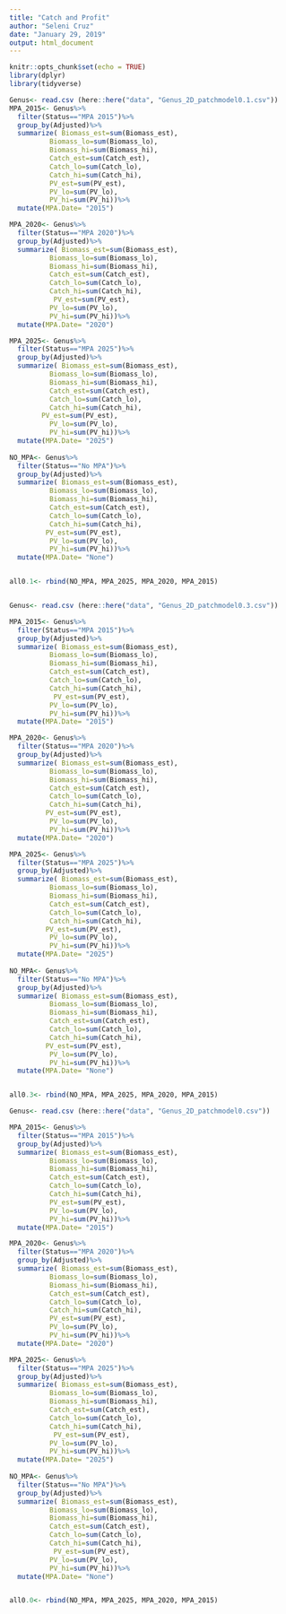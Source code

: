 ```yaml
---
title: "Catch and Profit"
author: "Seleni Cruz"
date: "January 29, 2019"
output: html_document
---
```


```r
knitr::opts_chunk$set(echo = TRUE)
library(dplyr)
library(tidyverse)
```

```r
Genus<- read.csv (here::here("data", "Genus_2D_patchmodel0.1.csv"))
MPA_2015<- Genus%>%
  filter(Status=="MPA 2015")%>%
  group_by(Adjusted)%>%
  summarize( Biomass_est=sum(Biomass_est), 
          Biomass_lo=sum(Biomass_lo), 
          Biomass_hi=sum(Biomass_hi), 
          Catch_est=sum(Catch_est),
          Catch_lo=sum(Catch_lo), 
          Catch_hi=sum(Catch_hi), 
          PV_est=sum(PV_est),
          PV_lo=sum(PV_lo), 
          PV_hi=sum(PV_hi))%>%
  mutate(MPA.Date= "2015")

MPA_2020<- Genus%>%
  filter(Status=="MPA 2020")%>%
  group_by(Adjusted)%>%
  summarize( Biomass_est=sum(Biomass_est), 
          Biomass_lo=sum(Biomass_lo), 
          Biomass_hi=sum(Biomass_hi), 
          Catch_est=sum(Catch_est),
          Catch_lo=sum(Catch_lo), 
          Catch_hi=sum(Catch_hi), 
           PV_est=sum(PV_est),
          PV_lo=sum(PV_lo), 
          PV_hi=sum(PV_hi))%>%
  mutate(MPA.Date= "2020")

MPA_2025<- Genus%>%
  filter(Status=="MPA 2025")%>%
  group_by(Adjusted)%>%
  summarize( Biomass_est=sum(Biomass_est), 
          Biomass_lo=sum(Biomass_lo), 
          Biomass_hi=sum(Biomass_hi), 
          Catch_est=sum(Catch_est),
          Catch_lo=sum(Catch_lo), 
          Catch_hi=sum(Catch_hi), 
        PV_est=sum(PV_est),
          PV_lo=sum(PV_lo), 
          PV_hi=sum(PV_hi))%>%
  mutate(MPA.Date= "2025")
  
NO_MPA<- Genus%>%
  filter(Status=="No MPA")%>%
  group_by(Adjusted)%>%
  summarize( Biomass_est=sum(Biomass_est), 
          Biomass_lo=sum(Biomass_lo), 
          Biomass_hi=sum(Biomass_hi), 
          Catch_est=sum(Catch_est),
          Catch_lo=sum(Catch_lo), 
          Catch_hi=sum(Catch_hi), 
         PV_est=sum(PV_est),
          PV_lo=sum(PV_lo), 
          PV_hi=sum(PV_hi))%>%
  mutate(MPA.Date= "None")


all0.1<- rbind(NO_MPA, MPA_2025, MPA_2020, MPA_2015)



```

```r
Genus<- read.csv (here::here("data", "Genus_2D_patchmodel0.3.csv"))

MPA_2015<- Genus%>%
  filter(Status=="MPA 2015")%>%
  group_by(Adjusted)%>%
  summarize( Biomass_est=sum(Biomass_est), 
          Biomass_lo=sum(Biomass_lo), 
          Biomass_hi=sum(Biomass_hi), 
          Catch_est=sum(Catch_est),
          Catch_lo=sum(Catch_lo), 
          Catch_hi=sum(Catch_hi), 
           PV_est=sum(PV_est),
          PV_lo=sum(PV_lo), 
          PV_hi=sum(PV_hi))%>%
  mutate(MPA.Date= "2015")

MPA_2020<- Genus%>%
  filter(Status=="MPA 2020")%>%
  group_by(Adjusted)%>%
  summarize( Biomass_est=sum(Biomass_est), 
          Biomass_lo=sum(Biomass_lo), 
          Biomass_hi=sum(Biomass_hi), 
          Catch_est=sum(Catch_est),
          Catch_lo=sum(Catch_lo), 
          Catch_hi=sum(Catch_hi), 
         PV_est=sum(PV_est),
          PV_lo=sum(PV_lo), 
          PV_hi=sum(PV_hi))%>%
  mutate(MPA.Date= "2020")

MPA_2025<- Genus%>%
  filter(Status=="MPA 2025")%>%
  group_by(Adjusted)%>%
  summarize( Biomass_est=sum(Biomass_est), 
          Biomass_lo=sum(Biomass_lo), 
          Biomass_hi=sum(Biomass_hi), 
          Catch_est=sum(Catch_est),
          Catch_lo=sum(Catch_lo), 
          Catch_hi=sum(Catch_hi), 
         PV_est=sum(PV_est),
          PV_lo=sum(PV_lo), 
          PV_hi=sum(PV_hi))%>%
  mutate(MPA.Date= "2025")
  
NO_MPA<- Genus%>%
  filter(Status=="No MPA")%>%
  group_by(Adjusted)%>%
  summarize( Biomass_est=sum(Biomass_est), 
          Biomass_lo=sum(Biomass_lo), 
          Biomass_hi=sum(Biomass_hi), 
          Catch_est=sum(Catch_est),
          Catch_lo=sum(Catch_lo), 
          Catch_hi=sum(Catch_hi), 
         PV_est=sum(PV_est),
          PV_lo=sum(PV_lo), 
          PV_hi=sum(PV_hi))%>%
  mutate(MPA.Date= "None")


all0.3<- rbind(NO_MPA, MPA_2025, MPA_2020, MPA_2015)

```

```r
Genus<- read.csv (here::here("data", "Genus_2D_patchmodel0.csv"))

MPA_2015<- Genus%>%
  filter(Status=="MPA 2015")%>%
  group_by(Adjusted)%>%
  summarize( Biomass_est=sum(Biomass_est), 
          Biomass_lo=sum(Biomass_lo), 
          Biomass_hi=sum(Biomass_hi), 
          Catch_est=sum(Catch_est),
          Catch_lo=sum(Catch_lo), 
          Catch_hi=sum(Catch_hi), 
          PV_est=sum(PV_est),
          PV_lo=sum(PV_lo), 
          PV_hi=sum(PV_hi))%>%
  mutate(MPA.Date= "2015")

MPA_2020<- Genus%>%
  filter(Status=="MPA 2020")%>%
  group_by(Adjusted)%>%
  summarize( Biomass_est=sum(Biomass_est), 
          Biomass_lo=sum(Biomass_lo), 
          Biomass_hi=sum(Biomass_hi), 
          Catch_est=sum(Catch_est),
          Catch_lo=sum(Catch_lo), 
          Catch_hi=sum(Catch_hi), 
          PV_est=sum(PV_est),
          PV_lo=sum(PV_lo), 
          PV_hi=sum(PV_hi))%>%
  mutate(MPA.Date= "2020")

MPA_2025<- Genus%>%
  filter(Status=="MPA 2025")%>%
  group_by(Adjusted)%>%
  summarize( Biomass_est=sum(Biomass_est), 
          Biomass_lo=sum(Biomass_lo), 
          Biomass_hi=sum(Biomass_hi), 
          Catch_est=sum(Catch_est),
          Catch_lo=sum(Catch_lo), 
          Catch_hi=sum(Catch_hi), 
           PV_est=sum(PV_est),
          PV_lo=sum(PV_lo), 
          PV_hi=sum(PV_hi))%>%
  mutate(MPA.Date= "2025")
  
NO_MPA<- Genus%>%
  filter(Status=="No MPA")%>%
  group_by(Adjusted)%>%
  summarize( Biomass_est=sum(Biomass_est), 
          Biomass_lo=sum(Biomass_lo), 
          Biomass_hi=sum(Biomass_hi), 
          Catch_est=sum(Catch_est),
          Catch_lo=sum(Catch_lo), 
          Catch_hi=sum(Catch_hi), 
           PV_est=sum(PV_est),
          PV_lo=sum(PV_lo), 
          PV_hi=sum(PV_hi))%>%
  mutate(MPA.Date= "None")


all0.0<- rbind(NO_MPA, MPA_2025, MPA_2020, MPA_2015)

```

